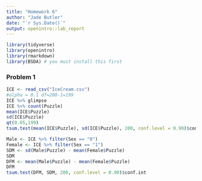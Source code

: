 ```yaml
---
title: "Homework 6"
author: "Jade Butler"
date: "`r Sys.Date()`"
output: openintro::lab_report
---
```


```r
library(tidyverse)
library(openintro)
library(rmarkdown)
library(BSDA) # you must install this first
```

### Problem 1
``` r
ICE <- read_csv("IceCream.csv")
#alpha = 0.1 df=200-1=199
ICE %>% glimpse
ICE %>% count(Puzzle)
mean(ICE$Puzzle) 
sd(ICE$Puzzle)
qt(0.05,199)
tsum.test(mean(ICE$Puzzle), sd(ICE$Puzzle), 200, conf.level = 0.90)$conf.int

```
```r
Male <- ICE %>% filter(Sex == "0")
Female <- ICE %>% filter(Sex == "1")
SDM <- sd(Male$Puzzle) - mean(Female$Puzzle)
SDM
DFM <- mean(Male$Puzzle) - mean(Female$Puzzle)
DFM
tsum.test(DFM, SDM, 200, conf.level = 0.90)$conf.int
```







